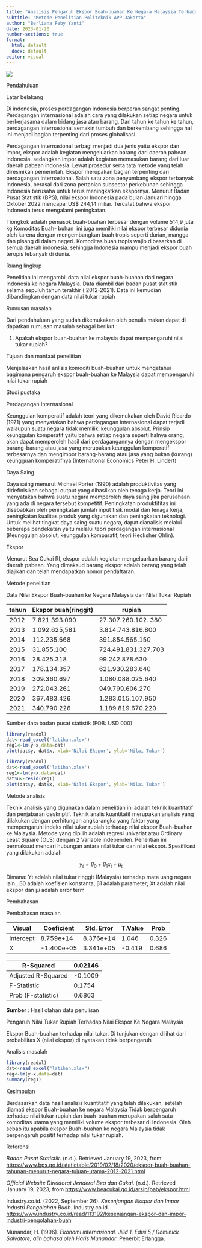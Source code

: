 ---
title: "Analisis Pengaruh Ekspor Buah-buahan Ke Negara Malaysia Terhadap Nilai Tukar Rupiah Tahun 2012-2021 "
subtitle: "Metode Penelitian Politeknik APP Jakarta"
author: "Berliana Feby Yanti"
date: 2023-01-20 
number-sections: true
format:
  html: default
  docx: default
editor: visual
---

![](poltekapp.jpg)

Pendahuluan

Latar belakang

Di indonesia, proses perdagangan indonesia berperan sangat penting. Perdagangan internasional adalah cara yang dilakukan setiap negara untuk berkerjasama dalam bidang jasa atau barang. Dari tahun ke tahun ke tahun, perdagangan internasional semakin tumbuh dan berkembang sehingga hal ini menjadi bagian terpenting dari proses globalisasi.

Perdagangan internasional terbagi menjadi dua jenis yaitu ekspor dan impor, ekspor adalah kegiatan mengeluarkan barang dari daerah pabean indonesia. sedangkan impor adalah kegiatan memasukan barang dari luar daerah pabean indonesia. Lewat prosedur serta tata metode yang telah diresmikan pemerintah. Ekspor merupakan bagian terpenting dari perdagangan internasional. Salah satu zona penyumbang ekspor terbanyak Indonesia, berasal dari zona pertanian subsector perkebunan sehingga Indonesia berusaha untuk terus meningkatkan ekspornya. Menurut Badan Pusat Statistik (BPS), nilai ekspor Indonesia pada bulan Januari hingga Oktober 2022 mencapai US\$ 244,14 miliar. Tercatat bahwa ekspor Indonesia terus mengalami peningkatan.

Tiongkok adalah pemasok buah-buahan terbesar dengan volume 514,9 juta kg Komoditas Buah- buhan  ini juga memiliki nilai ekspor terbesar didunia oleh karena dengan mengembangkan buah tropis seperti durian, mangga dan pisang di dalam negeri. Komoditas buah tropis wajib dibesarkan di semua daerah indonesia. sehingga Indonesia mampu menjadi ekspor buah teropis tebanyak di dunia.

Ruang lingkup

Penelitian ini mengambil data nilai ekspor buah-buahan dari negara Indonesia ke negara Malaysia. Data diambil dari badan pusat statistik selama sepuluh tahun terakhir ( 2012-2021). Data ini kemudian dibandingkan dengan data nilai tukar rupiah

Rumusan masalah

Dari pendahuluan yang sudah dikemukakan oleh penulis makan dapat di dapatkan rumusan masalah sebagai berikut :

1.  Apakah ekspor buah-buahan ke malaysia dapat mempengaruhi nilai tukar rupiah?

Tujuan dan manfaat penelitian

Menjelaskan hasil anlisis komoditi buah-buahan untuk mengetahui bagimana pengaruh ekspor buah-buahan ke Malaysia dapat mempengaruhi nilai tukar rupiah

Studi pustaka

Perdagangan Internasional

Keunggulan komperatif adalah teori yang dikemukakan oleh David Ricardo (1971) yang menyatakan bahwa perdagangan internasional dapat terjadi walaupun suatu negara tidak memiliki keunggulan absolut. Prinsip keunggulan komperatif yaitu bahwa setiap negara seperti halnya orang, akan dapat memperoleh hasil dari perdagangannya dengan mengekspor barang-barang atau jasa yang merupakan keunggulan komperatif terbesarnya dan mengimpor barang-barang atau jasa yang bukan (kurang) keungguan komperatifnya (International Economics Peter H. Lindert)

Daya Saing

Daya saing menurut Michael Porter (1990) adalah produktivitas yang didefinisikan sebagai output yang dihasilkan oleh tenaga kerja. Teori ini menyatakan bahwa suatu negara memperoleh daya saing jika perusahaan yang ada di negara tersebut kompetitif. Peningkatan produktifitas ini disebabkan oleh peningkatan jumlah input fisik modal dan tenaga kerja, peningkatan kualitas produk yang digunakan dan peningkatan teknologi. Untuk melihat tingkat daya saing suatu negara, dapat dianalisis melalui beberapa pendekatan yaitu melalui teori perdagangan internasional (Keunggulan absolut, keunggulan komparatif, teori Hecksher Ohlin).

Ekspor

Menurut Bea Cukai RI, ekspor adalah kegiatan mengeluarkan barang dari daerah pabean. Yang dimaksud barang ekspor adalah barang yang telah diajikan dan telah mendapatkan nomor pendaftaran.

Metode penelitian

Data Nilai Ekspor Buah-buahan ke Negara Malaysia dan Nilai Tukar Rupiah

| tahun | Ekspor buah(ringgit) | rupiah              |
|-------|----------------------|---------------------|
| 2012  | 7.821.393.090        | 27.307.260.102. 380 |
| 2013  | 1.092.625,581        | 3.814.743.816.800   |
| 2014  | 112.235.668          | 391.854.565.150     |
| 2015  | 31.855.100           | 724.491.831.327.703 |
| 2016  | 28.425.318           | 99.242.878.630      |
| 2017  | 178.134.357          | 621.930.283.640     |
| 2018  | 309.360.697          | 1.080.088.025.640   |
| 2019  | 272.043.261          | 949.799.606.270     |
| 2020  | 367.483.426          | 1.283.015.107.950   |
| 2021  | 340.790.226          | 1.189.819.670.220   |

Sumber data badan pusat statistik (FOB: USD 000)

```{r}
library(readxl)
dat<-read_excel('latihan.xlsx')
reg1<-lm(y~x,data=dat)
plot(dat$y, dat$x, xlab='Nilai Ekspor', ylab='Nilai Tukar')
```

```{r}
library(readxl)
dat<-read_excel('latihan.xlsx')
reg1<-lm(y~x,data=dat)
dat$u<-resid(reg1)
plot(dat$y, dat$x, xlab='Nilai Ekspor', ylab='Nilai Tukar')
```

Metode analisis

Teknik analisis yang digunakan dalam penelitian ini adalah teknik kuantitatif dan penjabaran deskriptif. Teknik analis kuantitatif merupakan analisis yang dilakukan dengan perhitungan angka-angka yang faktor yang mempengaruhi indeks nilai tukar rupiah terhadap nilai ekspor Buah-buahan ke Malaysia. Metode yang dipilih adalah regresi univariat atau Ordinary Least Square (OLS) dengan 2 Variable independen. Penelitian ini bermaksud mencari hubungan antara nilai tukar dan nilai ekspor. Spesifikasi yang dilakukan adalah

$$
y_{t}=\beta_0 + \beta_1 x_t+\mu_t
$$

Dimana: Yt adalah nilai tukar ringgit (Malaysia) terhadap mata uang negara lain., β0 adalah koefisien konstanta; β1 adalah parameter; Xt adalah nilai ekspor dan μi adalah error term

Pembahasan

Pembahasan masalah

| Visual    | Coeficient | Std. Error | T.Value | Prob  |
|-----------|------------|------------|---------|-------|
| Intercept | 8.759e+14  | 8.376e+14  | 1.046   | 0.326 |
| X         | -1.400e+05 | 3.341e+05  | -0.419  | 0.686 |

| R-Squared          | 0.02146 |
|--------------------|---------|
| Adjusted R-Squared | -0.1009 |
| F-Statistic        | 0.1754  |
| Prob (F-statistic) | 0.6863  |

**Sumber** : Hasil olahan data penulisan

Pengaruh Nilai Tukar Rupiah Terhadap Nilai Ekspor Ke Negara Malaysia

Ekspor Buah-buahan terhadap nilai tukar. Di tunjukan dengan dilihat dari probabilitas X (nilai ekspor) di nyatakan tidak berpengaruh

Analisis masalah

```{r}
library(readxl)
dat<-read_excel("latihan.xlsx")
reg<-lm(y~x,data=dat)
summary(reg1)
```

Kesimpulan

Berdasarkan data hasil analisis kuantitatif yang telah dilakukan, setelah diamati ekspor Buah-buahan ke negara Malaysia Tidak berpengaruh terhadap nilai tukar rupiah dan buah-buahan merupakan salah satu komoditas utama yang memiliki volume ekspor terbesar di Indonesia. Oleh sebab itu apabila ekspor Buah-buahan ke negara Malaysia tidak berpengaruh positif terhadap nilai tukar rupiah.

Referensi

*Badan Pusat Statistik*. (n.d.). Retrieved January 19, 2023, from <https://www.bps.go.id/statictable/2019/02/18/2020/ekspor-buah-buahan-tahunan-menurut-negara-tujuan-utama-2012-2021.html>

*Official Website Direktorat Jenderal Bea dan Cukai*. (n.d.). Retrieved January 19, 2023, from <https://www.beacukai.go.id/arsip/pab/ekspor.html>

Industry.co.id. (2022, September 26). *Kesenjangan Ekspor dan Impor Industri Pengolahan Buah*. Industry.co.id. <https://www.industry.co.id/read/113192/kesenjangan-ekspor-dan-impor-industri-pengolahan-buah>

Munandar, H. (1996). *Ekonomi internasional. Jilid 1. Edisi 5 / Dominick Salvatore; alih bahasa oleh Haris Munandar*. Penerbit Erlangga.
